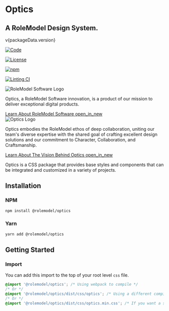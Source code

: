
<Meta title="Introduction" />

# Optics

<h2>A RoleModel Design System.</h2>

<span>v{packageData.version}</span>

<div className='flex gap-sm'>

[![Code](https://img.shields.io/badge/GitHub-Code-232323.svg?logo=github&logoColor=white)](https://github.com/RoleModel/optics)

[![License](https://img.shields.io/badge/license-MIT-232323.svg)](https://github.com/RoleModel/optics/blob/main/LICENSE)

[![npm](https://img.shields.io/npm/dw/@rolemodel/optics?label=npm)](https://www.npmjs.com/package/@rolemodel/optics)

[![Linting CI](https://github.com/RoleModel/optics/actions/workflows/linting.yml/badge.svg)](https://github.com/RoleModel/optics/actions/workflows/linting.yml)

</div>

<div className='flex flex-col gap-md'>
  <div className="card card--company card--shadow-x-small">
    <div className="card__info">
      <img className="card__info-logo" src="./public/rms-logo.svg" alt="RoleModel Software Logo" />
      <p>Optics, a RoleModel Software innovation, is a product of our mission to deliver exceptional digital products.</p>
    </div>
    <a className="btn sb-unstyled" href="https://rolemodelsoftware.com/" target="_blank">
      <span>Learn About RoleModel Software</span>
      <span className="material-symbols-outlined">open_in_new</span>
    </a>
  </div>

  <div className="card card--company card--shadow-x-small">
    <div className="card__info">
      <img className="card__info-logo" src="./public/optics-logo.svg" alt="Optics Logo" />
      <p>
        Optics embodies the RoleModel ethos of deep collaboration, uniting our team's diverse expertise with the shared
        goal of crafting excellent design solutions and our commitment to Character, Collaboration, and Craftsmanship.
      </p>
    </div>
    <a className="btn sb-unstyled" href="https://optics.rolemodel.design/" target="_blank">
      <span>Learn About The Vision Behind Optics</span>
      <span className="material-symbols-outlined">open_in_new</span>
    </a>
  </div>
</div>

Optics is a CSS package that provides base styles and components that can be integrated and customized in a variety of projects.

## Installation

### NPM

```sh
npm install @rolemodel/optics
```

### Yarn

```sh
yarn add @rolemodel/optics
```

## Getting Started

### Import

You can add this import to the top of your root level `css` file.

```css
@import '@rolemodel/optics'; /* Using webpack to compile */
/* Or */
@import '@rolemodel/optics/dist/css/optics'; /* Using a different compiler or no compiler */
/* Or */
@import '@rolemodel/optics/dist/css/optics.min.css'; /* If you want a single file with all the styles in it. */
```
